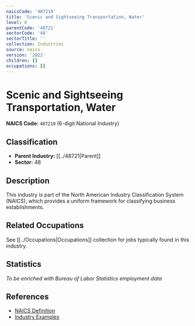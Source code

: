 ```yaml
---
naicsCode: '487210'
title: 'Scenic and Sightseeing Transportation, Water'
level: 6
parentCode: '48721'
sectorCode: '48'
sectorTitle: ''
collection: Industries
source: naics
version: '2022'
children: []
occupations: []
---
```

# Scenic and Sightseeing Transportation, Water

**NAICS Code:** `487210` (6-digit National Industry)

## Classification

- **Parent Industry:** [[../48721|Parent]]
- **Sector:** 48

## Description

This industry is part of the North American Industry Classification System (NAICS), which provides a uniform framework for classifying business establishments.

## Related Occupations

See [[../Occupations|Occupations]] collection for jobs typically found in this industry.

## Statistics

*To be enriched with Bureau of Labor Statistics employment data*

## References

- [NAICS Definition](https://www.census.gov/naics/)
- [Industry Examples](https://www.census.gov/naics/2022NAICS/)
